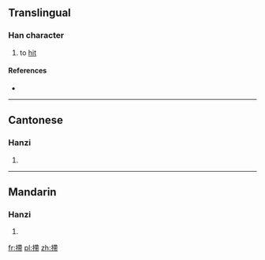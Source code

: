 ==Translingual==

===Han character===
{{Han char|rn=64|rad=手|as=11|sn=14|four=|canj=手大心月 (QKPB)|ids=⿰[[扌]][[帶]]}}

# {{context|Cantonese}} to [[hit]]

====References====
* {{Han ref|kx=0449.280|dkj=12578|dj=0800.140|hdz=31942.050|uh=6455|ud=25685}}

----

==Cantonese==

===Hanzi===
{{yue-hanzi|jyut=}}

# {{defn|lang=yue|sort=手11}}

----

==Mandarin==

===Hanzi===
{{cmn-hanzi|pin=[[dì]] ([[di4]])|wg=ti<sup>4</sup>}}

# {{defn|lang=cmn|sort=手11}}

[[fr:摕]]
[[pl:摕]]
[[zh:摕]]